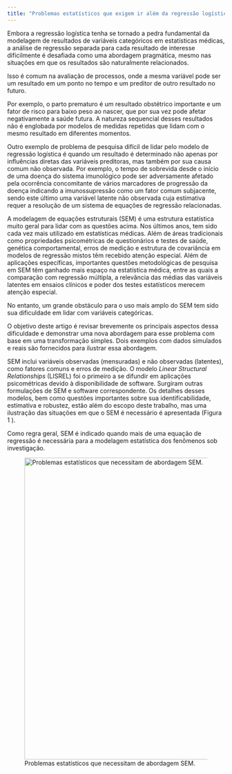 ```yaml
---
title: "Problemas estatísticos que exigem ir além da regressão logística"
---
```


Embora a regressão logística tenha se tornado a pedra fundamental da modelagem de resultados de variáveis categóricos em estatísticas médicas, a análise de regressão separada para cada resultado de interesse dificilmente é desafiada como uma abordagem pragmática, mesmo nas situações em que os resultados são naturalmente relacionados.

Isso é comum na avaliação de processos, onde a mesma variável pode ser um resultado em um ponto no tempo e um preditor de outro resultado no futuro.

Por exemplo, o parto prematuro é um resultado obstétrico importante e um fator de risco para baixo peso ao nascer, que por sua vez pode afetar negativamente a saúde futura. A natureza sequencial desses resultados não é englobada por modelos de medidas repetidas que lidam com o mesmo resultado em diferentes momentos.

Outro exemplo de problema de pesquisa difícil de lidar pelo modelo de regressão logística é quando um resultado é determinado não apenas por influências diretas das variáveis preditoras, mas também por sua causa comum não observada. Por exemplo, o tempo de sobrevida desde o início de uma doença do sistema imunológico pode ser adversamente afetado pela ocorrência concomitante de vários marcadores de progressão da doença indicando a imunossupressão como um fator comum subjacente, sendo este último uma variável latente não observada cuja estimativa requer a resolução de um sistema de equações de regressão relacionadas.

A modelagem de equações estruturais (SEM) é uma estrutura estatística muito geral para lidar com as questões acima. Nos últimos anos, tem sido cada vez mais utilizado em estatísticas médicas. Além de áreas tradicionais como propriedades psicométricas de questionários e testes de saúde, genética comportamental, erros de medição e estrutura de covariância em modelos de regressão mistos têm recebido atenção especial. Além de aplicações específicas, importantes questões metodológicas de pesquisa em SEM têm ganhado mais espaço na estatística médica, entre as quais a comparação com regressão múltipla, a relevância das médias das variáveis latentes em ensaios clínicos e poder dos testes estatísticos merecem atenção especial.

No entanto, um grande obstáculo para o uso mais amplo do SEM tem sido sua dificuldade em lidar com variáveis categóricas.

O objetivo deste artigo é revisar brevemente os principais aspectos dessa dificuldade e demonstrar uma nova abordagem para esse problema com base em uma transformação simples. Dois exemplos com dados simulados e reais são fornecidos para ilustrar essa abordagem.

SEM inclui variáveis observadas (mensuradas) e não observadas (latentes), como fatores comuns e erros de medição. O modelo *Linear Structural Relationships* (LISREL) foi o primeiro a se difundir em aplicações psicométricas devido à disponibilidade de software. Surgiram outras formulações de SEM e software correspondente. Os detalhes desses modelos, bem como questões importantes sobre sua identificabilidade, estimativa e robustez, estão além do escopo deste trabalho, mas uma ilustração das situações em que o SEM é necessário é apresentada (Figura 1 ).

Como regra geral, SEM é indicado quando mais de uma equação de regressão é necessária para a modelagem estatística dos fenômenos sob investigação.

![Problemas estatísticos que necessitam de abordagem SEM.](images/SEM_examplo1.png){#sem1 .Figuras fig-alt="Problemas estatísticos que necessitam de abordagem SEM." width="700"}


